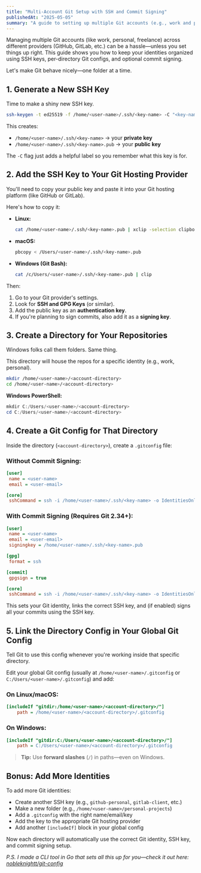 ```yaml
---
title: "Multi-Account Git Setup with SSH and Commit Signing"
publishedAt: "2025-05-05"
summary: "A guide to setting up multiple Git accounts (e.g., work and personal) across different hosting providers like GitHub and GitLab using SSH keys, directory-based Git configuration, and commit signing"
---
```


Managing multiple Git accounts (like work, personal, freelance) across different providers (GitHub, GitLab, etc.) can be a hassle—unless you set things up right. This guide shows you how to keep your identities organized using SSH keys, per-directory Git configs, and optional commit signing.

Let's make Git behave nicely—one folder at a time.


## 1. Generate a New SSH Key

Time to make a shiny new SSH key.

```bash
ssh-keygen -t ed25519 -f /home/<user-name>/.ssh/<key-name> -C "<key-name>"
```

This creates:

- `/home/<user-name>/.ssh/<key-name>` → your **private key**
- `/home/<user-name>/.ssh/<key-name>.pub` → your **public key**

The `-C` flag just adds a helpful label so you remember what this key is for.


## 2. Add the SSH Key to Your Git Hosting Provider

You'll need to copy your public key and paste it into your Git hosting platform (like GitHub or GitLab).

Here's how to copy it:

- **Linux:**

  ```bash
  cat /home/<user-name>/.ssh/<key-name>.pub | xclip -selection clipboard
  ```

- **macOS:**

  ```bash
  pbcopy < /Users/<user-name>/.ssh/<key-name>.pub
  ```

- **Windows (Git Bash):**

  ```bash
  cat /c/Users/<user-name>/.ssh/<key-name>.pub | clip
  ```

Then:

1. Go to your Git provider's settings.
2. Look for **SSH and GPG Keys** (or similar).
3. Add the public key as an **authentication key**.
4. If you're planning to sign commits, also add it as a **signing key**.


## 3. Create a Directory for Your Repositories

Windows folks call them folders. Same thing.

This directory will house the repos for a specific identity (e.g., work, personal).

```bash
mkdir /home/<user-name>/<account-directory>
cd /home/<user-name>/<account-directory>
```

**Windows PowerShell:**

```powershell
mkdir C:/Users/<user-name>/<account-directory>
cd C:/Users/<user-name>/<account-directory>
```


## 4. Create a Git Config for That Directory

Inside the directory (`<account-directory>`), create a `.gitconfig` file:

### Without Commit Signing:

```ini
[user]
 name = <user-name>
 email = <user-email>

[core]
 sshCommand = ssh -i /home/<user-name>/.ssh/<key-name> -o IdentitiesOnly=yes
```

### With Commit Signing (Requires Git 2.34+):

```ini
[user]
 name = <user-name>
 email = <user-email>
 signingkey = /home/<user-name>/.ssh/<key-name>.pub

[gpg]
 format = ssh

[commit]
 gpgsign = true

[core]
 sshCommand = ssh -i /home/<user-name>/.ssh/<key-name> -o IdentitiesOnly=yes
```

This sets your Git identity, links the correct SSH key, and (if enabled) signs all your commits using the SSH key.


## 5. Link the Directory Config in Your Global Git Config

Tell Git to use this config whenever you're working inside that specific directory.

Edit your global Git config (usually at `/home/<user-name>/.gitconfig` or `C:/Users/<user-name>/.gitconfig`) and add:

### On Linux/macOS:

```ini
[includeIf "gitdir:/home/<user-name>/<account-directory>/"]
    path = /home/<user-name>/<account-directory>/.gitconfig
```

### On Windows:

```ini
[includeIf "gitdir:C:/Users/<user-name>/<account-directory>/"]
    path = C:/Users/<user-name>/<account-directory>/.gitconfig
```

> **Tip:** Use **forward slashes** (`/`) in paths—even on Windows.


## Bonus: Add More Identities

To add more Git identities:

- Create another SSH key (e.g., `github-personal`, `gitlab-client`, etc.)
- Make a new folder (e.g., `/home/<user-name>/personal-projects`)
- Add a `.gitconfig` with the right name/email/key
- Add the key to the appropriate Git hosting provider
- Add another `[includeIf]` block in your global config

Now each directory will automatically use the correct Git identity, SSH key, and commit signing setup.

*P.S. I made a CLI tool in Go that sets all this up for you—check it out here: [nobleknightt/git-config](https://github.com/nobleknightt/git-config)*
